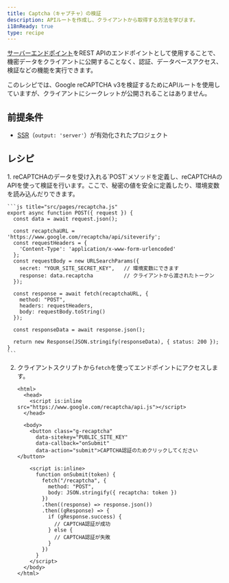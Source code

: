 ```yaml
---
title: Captcha（キャプチャ）の検証
description: APIルートを作成し、クライアントから取得する方法を学びます。
i18nReady: true
type: recipe
---
```


[サーバーエンドポイント](/ja/guides/endpoints/#サーバーエンドポイントapiルーティング)をREST APIのエンドポイントとして使用することで、機密データをクライアントに公開することなく、認証、データベースアクセス、検証などの機能を実行できます。

このレシピでは、Google reCAPTCHA v3を検証するためにAPIルートを使用していますが、クライアントにシークレットが公開されることはありません。

## 前提条件

- [SSR](/ja/guides/server-side-rendering/)（`output: 'server'`）が有効化されたプロジェクト

## レシピ

<Steps>
1. reCAPTCHAのデータを受け入れる`POST`メソッドを定義し、reCAPTCHAのAPIを使って検証を行います。ここで、秘密の値を安全に定義したり、環境変数を読み込んだりできます。

    ```js title="src/pages/recaptcha.js"
    export async function POST({ request }) {
      const data = await request.json();

      const recaptchaURL = 'https://www.google.com/recaptcha/api/siteverify';
      const requestHeaders = {
        'Content-Type': 'application/x-www-form-urlencoded'
      };
      const requestBody = new URLSearchParams({
        secret: "YOUR_SITE_SECRET_KEY",   // 環境変数にできます
        response: data.recaptcha          // クライアントから渡されたトークン
      });

      const response = await fetch(recaptchaURL, {
        method: "POST",
        headers: requestHeaders,
        body: requestBody.toString()
      });

      const responseData = await response.json();

      return new Response(JSON.stringify(responseData), { status: 200 });
    }
    ```

2. クライアントスクリプトから`fetch`を使ってエンドポイントにアクセスします。

    ```astro title="src/pages/index.astro"
    <html>
      <head>
        <script is:inline src="https://www.google.com/recaptcha/api.js"></script>
      </head>

      <body>
        <button class="g-recaptcha"
          data-sitekey="PUBLIC_SITE_KEY"
          data-callback="onSubmit"
          data-action="submit">CAPTCHA認証のためクリックしてください</button>

        <script is:inline>
          function onSubmit(token) {
            fetch("/recaptcha", {
              method: "POST",
              body: JSON.stringify({ recaptcha: token })
            })
            .then((response) => response.json())
            .then((gResponse) => {
              if (gResponse.success) {
                // CAPTCHA認証が成功
              } else {
                // CAPTCHA認証が失敗
              }
            })
          }
        </script>
      </body>
    </html>
    ```
</Steps>
